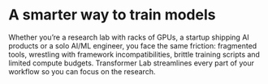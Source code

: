 # A smarter way to train models

Whether you’re a research lab with racks of GPUs, a startup shipping AI products or a solo AI/ML engineer, you face the same friction: fragmented tools, wrestling with framework incompatibilities, brittle training scripts and limited compute budgets. Transformer Lab streamlines every part of your workflow so you can focus on the research.

